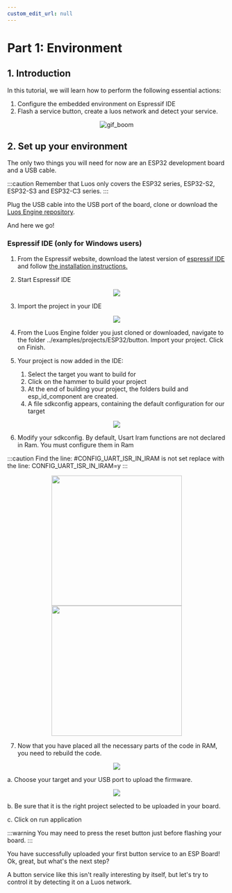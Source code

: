 ```yaml
---
custom_edit_url: null
---
```



# Part 1: Environment

## 1. Introduction

In this tutorial, we will learn how to perform the following essential actions:

1. Configure the embedded environment on Espressif IDE
2. Flash a service button, create a luos network and detect your service.

<div align="center">
  <img
    src="https://media.giphy.com/media/3o7btNa0RUYa5E7iiQ/giphy.gif"
    className="gif_tutorial"
    alt="gif_boom"
  />
</div>

## 2. Set up your environment

The only two things you will need for now are an ESP32 development board and a USB cable.

:::caution
Remember that Luos only covers the ESP32 series, ESP32-S2, ESP32-S3 and ESP32-C3 series.
:::

Plug the USB cable into the USB port of the board, clone or download the [Luos Engine repository](https://github.com/Luos-io/luos_engine).

And here we go!

### Espressif IDE (only for Windows users)

1. From the Espressif website, download the latest version of [espressif IDE](https://dl.espressif.com/dl/esp-idf/) and follow [the installation instructions.](https://docs.espressif.com/projects/esp-idf/en/latest/esp32/get-started/windows-setup.html)

2. Start Espressif IDE

<div align="center">
  <Image src="/img/tutorials/esp/esp-1-1.png" />
</div>

3. Import the project in your IDE

<div align="center">
  <Image src="/img/tutorials/esp/esp-1-2.png" />
</div>

4. From the Luos Engine folder you just cloned or downloaded, navigate to the folder ../examples/projects/ESP32/button. Import your project.
   Click on Finish.

5. Your project is now added in the IDE:
   1. Select the target you want to build for
   2. Click on the hammer to build your project
   3. At the end of building your project, the folders build and esp_id_component are created.
   4. A file sdkconfig appears, containing the default configuration for our target

<div align="center">
  <Image src="/img/tutorials/esp/esp-1-3.png" />
</div>

6. Modify your sdkconfig. By default, Usart Iram functions are not declared in Ram. You must configure them in Ram

:::caution
Find the line:
#CONFIG_UART_ISR_IN_IRAM is not set
replace with the line:
CONFIG_UART_ISR_IN_IRAM=y
:::

<div align="center">
  <Image src="/img/tutorials/esp/esp-1-4.png" height="300px" />
  <Image src="/img/tutorials/esp/esp-1-5.png" height="300px" />
</div>

7. Now that you have placed all the necessary parts of the code in RAM, you need to rebuild the code.

<div align="center">
  <Image src="/img/tutorials/esp/esp-1-6.png" />
</div>

a. Choose your target and your USB port to upload the firmware.

<div align="center">
  <Image src="/img/tutorials/esp/esp-1-7.png" />
</div>

b. Be sure that it is the right project selected to be uploaded in your board.

c. Click on run application

:::warning
You may need to press the reset button just before flashing your board.
:::

You have successfully uploaded your first button service to an ESP Board! Ok, great, but what's the next step?

A button service like this isn't really interesting by itself, but let's try to control it by detecting it on a Luos network.
